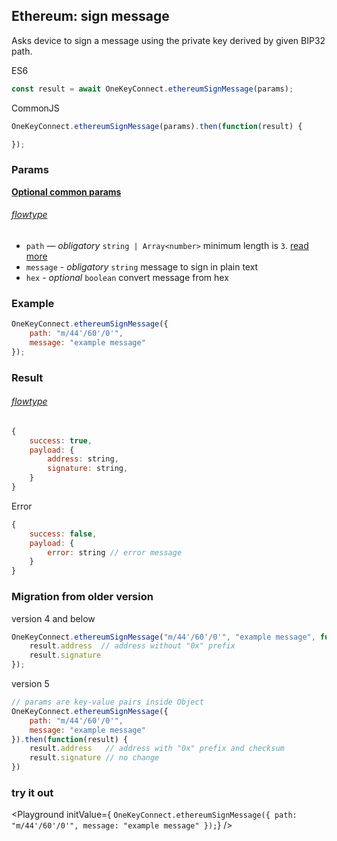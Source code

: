 
## Ethereum: sign message

Asks device to sign a message using the private key derived by given BIP32 path.

ES6
```javascript
const result = await OneKeyConnect.ethereumSignMessage(params);
```

CommonJS
```javascript
OneKeyConnect.ethereumSignMessage(params).then(function(result) {

});
```

### Params
[****Optional common params****](./commonParams)
###### [flowtype](https://github.com/OneKeyHQ/connect/blob/onekey/src/js/types/params.js#L64-L67)
* `path` — *obligatory* `string | Array<number>` minimum length is `3`. [read more](./path)
* `message` - *obligatory* `string` message to sign in plain text
* `hex` - *optional* `boolean` convert message from hex

### Example
```javascript
OneKeyConnect.ethereumSignMessage({
    path: "m/44'/60'/0'",
    message: "example message"
});
```

### Result
###### [flowtype](https://github.com/OneKeyHQ/connect/blob/onekey/src/js/types/response.js#L47-L50)
```javascript
{
    success: true,
    payload: {
        address: string,
        signature: string,
    }
}
```
Error
```javascript
{
    success: false,
    payload: {
        error: string // error message
    }
}
```

### Migration from older version

version 4 and below
```javascript
OneKeyConnect.ethereumSignMessage("m/44'/60'/0'", "example message", function(result) {
    result.address  // address without "0x" prefix
    result.signature
});
```
version 5
```javascript
// params are key-value pairs inside Object
OneKeyConnect.ethereumSignMessage({
    path: "m/44'/60'/0'",
    message: "example message"
}).then(function(result) {
    result.address   // address with "0x" prefix and checksum
    result.signature // no change
})
```
### try it out
<Playground
    initValue={
`OneKeyConnect.ethereumSignMessage({
    path: "m/44'/60'/0'",
    message: "example message"
});`}
/>
